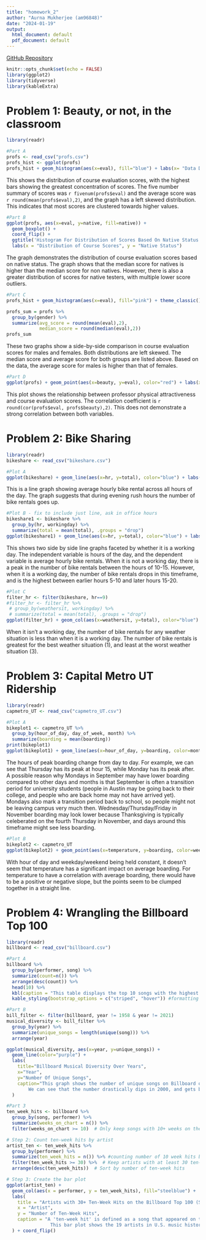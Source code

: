 ```yaml
---
title: "homework_2"
author: "Aurna Mukherjee (am96848)"
date: "2024-01-19"
output:
  html_document: default
  pdf_document: default
---
```

[GitHub Repository](https://github.com/aurnam18/hw2)

```r
knitr::opts_chunk$set(echo = FALSE)
library(ggplot2)
library(tidyverse)
library(kableExtra)
```

# **Problem 1: Beauty, or not, in the classroom**

```r
library(readr)

#Part A
profs <- read_csv("profs.csv")
profs_hist <- ggplot(profs)
profs_hist + geom_histogram(aes(x=eval), fill="blue") + labs(x= "Data Distribution of Course Evaluation Scores", title="Histogram For Evaluation Scores")
```

This shows the distribution of course evaluation scores, with the highest bars showing the greatest concentration of scores. The five number summary of scores was `r fivenum(profs$eval)` and the average score was `r round(mean(profs$eval),2)`, and the graph has a left skewed distribution. This indicates that most scores are clustered towards higher values.

```r
#Part B
ggplot(profs, aes(x=eval, y=native, fill=native)) +
  geom_boxplot() +
  coord_flip() +
  ggtitle('Histogram For Distribution of Scores Based On Native Status') +
  labs(x = "Distribution of Course Scores", y = "Native Status")
```

The graph demonstrates the distribution of course evaluation scores based on native status. The graph shows that the median score for natives is higher than the median score for non natives. However, there is also a greater distribution of scores for native testers, with multiple lower score outliers.

```r
#Part C
profs_hist + geom_histogram(aes(x=eval), fill="pink") + theme_classic() + labs(x="Evaluation Score Distribution", title="Distribution of Evaluation Scores According to Gender") + facet_wrap(~gender, 2)
```

```r
profs_sum = profs %>%
  group_by(gender) %>%
  summarize(avg_score = round(mean(eval),2),
            median_score = round(median(eval),2))
profs_sum
```

These two graphs show a side-by-side comparison in course evaluation scores for males and females. Both distributions are left skewed. The median score and average score for both groups are listed above. Based on the data, the average score for males is higher than that of females.

```r
#Part D
ggplot(profs) + geom_point(aes(x=beauty, y=eval), color="red") + labs(x="Professor Physical Attractiveness", y="Course Evaluations", title = "Association between professor physical attractiveness & course evaluation scores")
```

This plot shows the relationship between professor physical attractiveness and course evaluation scores. The correlation coefficient is `r round(cor(profs$eval, profs$beauty),2)`. This does not demonstrate a strong correlation between both variables.

# **Problem 2: Bike Sharing**

```r
library(readr)
bikeshare <- read_csv("bikeshare.csv")

#Plot A
ggplot(bikeshare) + geom_line(aes(x=hr, y=total), color="blue") + labs(x="Hours of the day", y="Average Hourly Bike Rentals", title = "Average Hourly Bike Rentals By Hours Of Day")
```

This is a line graph showing average hourly bike rental across all hours of the day. The graph suggests that during evening rush hours the number of bike rentals goes up.

```r
#Plot B - fix to include just line, ask in office hours
bikeshare1 <- bikeshare %>%
  group_by(hr, workingday) %>%
  summarize(total = mean(total), .groups = "drop")
ggplot(bikeshare1) + geom_line(aes(x=hr, y=total), color="blue") + labs(x="Hours of the day", y="Average Hourly Bike Rentals", title = "Average Hourly Bike Rentals By Hours Of Day") + facet_wrap(~workingday, labeller = as_labeller(c("0" = "No", "1" = "Yes")))
```

This shows two side by side line graphs faceted by whether it is a working day. The independent variable is hours of the day, and the dependent variable is average hourly bike rentals. When it is not a working day, there is a peak in the number of bike rentals between the hours of 10-15. However, when it is a working day, the number of bike rentals drops in this timeframe, and is the highest between earlier hours 5-10 and later hours 15-20.

```r
#Plot C
filter_hr <- filter(bikeshare, hr==9)
#filter_hr <- filter_hr %>%
 # group_by(weathersit, workingday) %>%
 # summarize(total = mean(total), .groups = "drop")
ggplot(filter_hr) + geom_col(aes(x=weathersit, y=total), color="blue") + labs(x="Weather", y="Bike Rentals", title = "Bike Rentals Depending On Weather Situation") + facet_wrap(~workingday, labeller = as_labeller(c("0" = "No", "1" = "Yes")))
```

When it isn't a working day, the number of bike rentals for any weather situation is less than when it is a working day. The number of bike rentals is greatest for the best weather situation (1), and least at the worst weather situation (3).

# **Problem 3: Capital Metro UT Ridership**

```r
library(readr)
capmetro_UT <- read_csv("capmetro_UT.csv")

#Plot A
bikeplot1 <- capmetro_UT %>%
  group_by(hour_of_day, day_of_week, month) %>%
  summarize(boarding = mean(boarding))
print(bikeplot1)
ggplot(bikeplot1) + geom_line(aes(x=hour_of_day, y=boarding, color=month)) + labs(x="Hour Of Day", y="Average Boardings", title = "Plot of Average Boardings by Hour, Day of Week, and Month") + facet_wrap(~day_of_week)

```

The hours of peak boarding change from day to day. For example, we can see that Thursday has its peak at hour 15, while Monday has its peak after. A possible reason why Mondays in September may have lower boarding compared to other days and months is that September is often a transition period for university students (people in Austin may be going back to their college, and people who are back home may not have arrived yet). Mondays also mark a transition period back to school, so people might not be leaving campus very much then. Wednesday/Thursday/Friday in November boarding may look lower because Thanksgiving is typically celeberated on the fourth Thursday in November, and days around this timeframe might see less boarding.

```r
#Plot B
bikeplot2 <- capmetro_UT
ggplot(bikeplot2) + geom_point(aes(x=temperature, y=boarding, color=weekend), size=0.3) + labs(x="Temperature", y="Average Boardings", title = "Plot of Average Boardings by Temperature & Weekend") + facet_wrap(~hour_of_day)
```

With hour of day and weekday/weekend being held constant, it doesn't seem that temperature has a significant impact on average boarding. For temperature to have a correlation with average boarding, there would have to be a positive or negative slope, but the points seem to be clumped together in a straight line.

# **Problem 4: Wrangling the Billboard Top 100**

```r
library(readr)
billboard <- read_csv("billboard.csv")

#Part A
billboard %>% 
  group_by(performer, song) %>%
  summarize(count=n()) %>%
  arrange(desc(count)) %>%
  head(10) %>%
  kbl(caption = "This table displays the top 10 songs with the highest frequency on the Billboard Top 100. Each song is listed alongside its performer and the total number of weeks it appeared on the chart.") %>%
  kable_styling(bootstrap_options = c("striped", "hover")) #formatting options
```

```r
#Part B
bill_filter <- filter(billboard, year != 1958 & year != 2021)
musical_diversity <- bill_filter %>%
  group_by(year) %>%
  summarize(unique_songs = length(unique(song))) %>%
  arrange(year)

ggplot(musical_diversity, aes(x=year, y=unique_songs)) +
  geom_line(color="purple") +
  labs(
    title="Billboard Musical Diversity Over Years",
    x="Year",
    y="Number Of Unique Songs",
    caption="This graph shows the number of unique songs on Billboard over several years. 
        We can see that the number drastically dips in 2000, and gets back to its peak number of songs by 2020. "
  )
```

```r
#Part 3
ten_week_hits <- billboard %>%
  group_by(song, performer) %>%
  summarize(weeks_on_chart = n()) %>% 
  filter(weeks_on_chart >= 10)  # Only keep songs with 10+ weeks on the chart

# Step 2: Count ten-week hits by artist
artist_ten <- ten_week_hits %>%
  group_by(performer) %>%
  summarize(ten_week_hits = n()) %>% #counting number of 10 week hits by performer
  filter(ten_week_hits >= 30) %>%  # Keep artists with at least 30 ten-week hits
  arrange(desc(ten_week_hits))  # Sort by number of ten-week hits

# Step 3: Create the bar plot
ggplot(artist_ten) +
  geom_col(aes(x = performer, y = ten_week_hits), fill="steelblue") +
  labs(
    title = "Artists with 30+ Ten-Week Hits on the Billboard Top 100 (Since 1958)",
    x = "Artist",
    y = "Number of Ten-Week Hits",
    caption = "A 'ten-week hit' is defined as a song that appeared on the Billboard Top 100 for at least ten weeks. 
                This bar plot shows the 19 artists in U.S. music history who have achieved at least 30 such hits. "
  ) + coord_flip()
```
